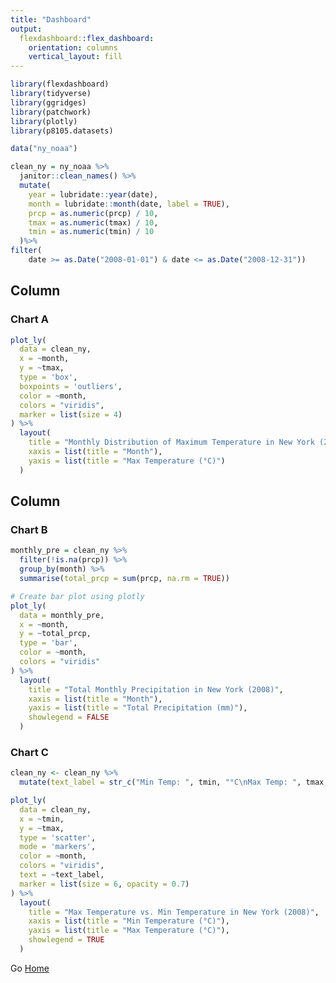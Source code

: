 ```yaml
---
title: "Dashboard"
output: 
  flexdashboard::flex_dashboard:
    orientation: columns
    vertical_layout: fill
---
```


```r
library(flexdashboard)
library(tidyverse)
library(ggridges)
library(patchwork)
library(plotly)
library(p8105.datasets)
```

```r
data("ny_noaa")

clean_ny = ny_noaa %>% 
  janitor::clean_names() %>% 
  mutate(
    year = lubridate::year(date),
    month = lubridate::month(date, label = TRUE),
    prcp = as.numeric(prcp) / 10, 
    tmax = as.numeric(tmax) / 10,
    tmin = as.numeric(tmin) / 10
  )%>% 
filter(
    date >= as.Date("2008-01-01") & date <= as.Date("2008-12-31"))
```
Column {data-width=550}
-----------------------------------------------------------------------

### Chart A
```r
plot_ly(
  data = clean_ny,
  x = ~month,
  y = ~tmax,
  type = 'box',
  boxpoints = 'outliers',
  color = ~month, 
  colors = "viridis",
  marker = list(size = 4)
) %>%
  layout(
    title = "Monthly Distribution of Maximum Temperature in New York (2008)",
    xaxis = list(title = "Month"),
    yaxis = list(title = "Max Temperature (°C)")
  )

```
Column {data-width=450}
-----------------------------------------------------------------------

### Chart B
```r
monthly_pre = clean_ny %>% 
  filter(!is.na(prcp)) %>% 
  group_by(month) %>% 
  summarise(total_prcp = sum(prcp, na.rm = TRUE))

# Create bar plot using plotly
plot_ly(
  data = monthly_pre,
  x = ~month,
  y = ~total_prcp,
  type = 'bar',
  color = ~month,
  colors = "viridis"
) %>%
  layout(
    title = "Total Monthly Precipitation in New York (2008)",
    xaxis = list(title = "Month"),
    yaxis = list(title = "Total Precipitation (mm)"),
    showlegend = FALSE
  )
```
### Chart C
```r
clean_ny <- clean_ny %>%
  mutate(text_label = str_c("Min Temp: ", tmin, "°C\nMax Temp: ", tmax, "°C"))

plot_ly(
  data = clean_ny,
  x = ~tmin,
  y = ~tmax,
  type = 'scatter',
  mode = 'markers',
  color = ~month, 
  colors = "viridis",
  text = ~text_label,
  marker = list(size = 6, opacity = 0.7) 
) %>%
  layout(
    title = "Max Temperature vs. Min Temperature in New York (2008)",
    xaxis = list(title = "Min Temperature (°C)"),
    yaxis = list(title = "Max Temperature (°C)"),
    showlegend = TRUE
  )
```
Go [Home](index.html)